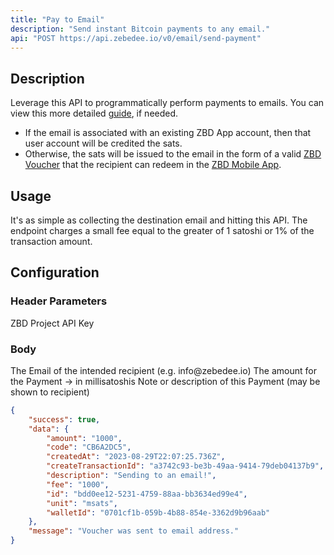 ```yaml
---
title: "Pay to Email"
description: "Send instant Bitcoin payments to any email."
api: "POST https://api.zebedee.io/v0/email/send-payment"
---
```


## Description

Leverage this API to programmatically perform payments to emails. You can view this more detailed [guide](/knowledge-base/payouts/email), if needed.

- If the email is associated with an existing ZBD App account, then that user account will be credited the sats.
- Otherwise, the sats will be issued to the email in the form of a valid [ZBD Voucher](/docs/dashboard/vouchers) that the recipient can redeem in the [ZBD Mobile App](/docs/zbd-app/download). 

## Usage

It's as simple as collecting the destination email and hitting this API. The endpoint charges a small fee equal to the greater of 1 satoshi or 1% of the transaction amount. 

## Configuration

### Header Parameters

<ParamField required header="apikey" type="string">
  ZBD Project API Key
</ParamField>

### Body

<ParamField required body="email" type="string">
  The Email of the intended recipient (e.g. info@zebedee.io)
</ParamField>

<ParamField required body="amount" type="string">
  The amount for the Payment -> in millisatoshis
</ParamField>

<ParamField initialValue="‎" body="comment" type="string">
  Note or description of this Payment (may be shown to recipient)
</ParamField>

<CodeGroup />

<ResponseExample>

```json Response
{
    "success": true,
    "data": {
        "amount": "1000",
        "code": "CB6A2DC5",
        "createdAt": "2023-08-29T22:07:25.736Z",
        "createTransactionId": "a3742c93-be3b-49aa-9414-79deb04137b9",
        "description": "Sending to an email!",
        "fee": "1000",
        "id": "bdd0ee12-5231-4759-88aa-bb3634ed99e4",
        "unit": "msats",
        "walletId": "0701cf1b-059b-4b88-854e-3362d9b96aab"
    },
    "message": "Voucher was sent to email address."
}
```

</ResponseExample>
